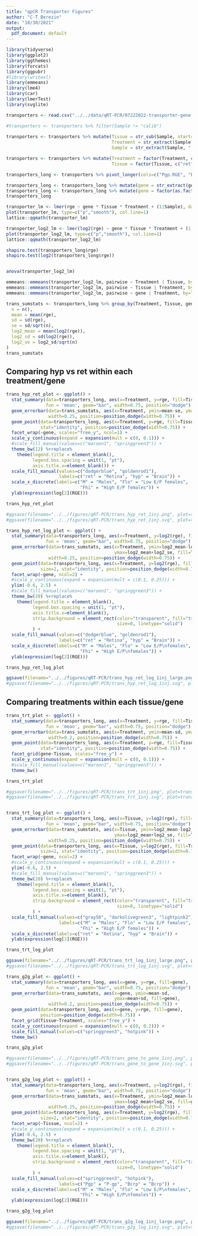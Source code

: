 ```yaml
---
title: "qpCR Transporter Figures"
author: "C-T Berezin"
date: "10/30/2021"
output:
  pdf_document: default
---
```


```r
library(tidyverse)
library(ggplot2)
library(ggthemes)
library(forcats)
library(ggpubr)
#library(writexl)
library(emmeans)
library(lme4)
library(car)
library(lmerTest)
library(svglite)
```

```r
transporters <- read.csv("../../data/qRT-PCR/07222022-transporter-gene-study-1inj-only.csv", fileEncoding = 'UTF-8-BOM')

#transporters <- transporters %>% filter(Sample != "calib")
  
transporters <- transporters %>% mutate(Tissue = str_sub(Sample, start=-3L, end=-1L),
                                        Treatment = str_extract(Sample, "[:alpha:]+(?=[:digit:])"),
                                        Sample = str_extract(Sample, "[:alnum:]+(?=-)"))

transporters <- transporters %>% mutate(Treatment = factor(Treatment, c("M", "Flo", "Fhi")),
                                        Tissue = factor(Tissue, c("ret", "hyp")))

transporters_long <- transporters %>% pivot_longer(cols=c("Pgp.RGE", "Bcrp.RGE"), names_to = "gene", values_to="rge")

transporters_long <- transporters_long %>% mutate(gene = str_extract(gene, "[:alpha:]+(?=.)"))
transporters_long <- transporters_long %>% mutate(gene = factor(as.factor(gene), c("Pgp", "Bcrp")))
transporters_long
```

```r
transporter_lm <- lmer(rge ~ gene * Tissue * Treatment + (1|Sample), data=transporters_long)
plot(transporter_lm, type=c("p","smooth"), col.line=1)
lattice::qqmath(transporter_lm)

transporter_log2_lm <- lmer(log2(rge) ~ gene * Tissue * Treatment + (1|Sample), data=transporters_long)
plot(transporter_log2_lm, type=c("p","smooth"), col.line=1)
lattice::qqmath(transporter_log2_lm)

shapiro.test(transporters_long$rge)
shapiro.test(log2(transporters_long$rge))


anova(transporter_log2_lm)

emmeans::emmeans(transporter_log2_lm, pairwise ~ Treatment | Tissue, by="gene")$contrasts
emmeans::emmeans(transporter_log2_lm, pairwise ~ Tissue | Treatment, by="gene")$contrasts
emmeans::emmeans(transporter_log2_lm, pairwise ~ gene | Treatment, by="Tissue")$contrasts
```

```r
trans_sumstats <- transporters_long %>% group_by(Treatment, Tissue, gene) %>% summarise(
  n = n(),
  mean = mean(rge),
  sd = sd(rge),
  se = sd/sqrt(n),
  log2_mean = mean(log2(rge)),
  log2_sd = sd(log2(rge)),
  log2_se = log2_sd/sqrt(n)
)
trans_sumstats
```

## Comparing hyp vs ret within each treatment/gene

```r
trans_hyp_ret_plot <- ggplot() +
  stat_summary(data=transporters_long, aes(x=Treatment, y=rge, fill=Tissue),
               fun = 'mean', geom="bar", width=0.75, position="dodge") +
  geom_errorbar(data=trans_sumstats, aes(x=Treatment, ymin=mean-se, ymax=mean+se, fill=Tissue),
                width=0.25, position=position_dodge(width=0.75)) +
  geom_point(data=transporters_long, aes(x=Treatment, y=rge, fill=Tissue),
             stat="identity", position=position_dodge(width=0.75)) +
  facet_wrap(~gene, scales="free_y", ncol=1) +
  scale_y_continuous(expand = expansion(mult = c(0, 0.1))) +
  #scale_fill_manual(values=c("maroon1", "springgreen3")) +
  theme_bw(12) %+replace%
    theme(legend.title = element_blank(),
          legend.box.spacing = unit(1, "pt"),
          axis.title.x=element_blank()) +
  scale_fill_manual(values=c("dodgerblue", "goldenrod1"),
                    labels=c("ret" = "Retina", "hyp" = "Brain")) +
  scale_x_discrete(labels=c("M" = "Males", "Flo" = "Low E/P females",
                            "Fhi" = "High E/P females")) +
  ylab(expression(log[2](RGE)))

trans_hyp_ret_plot

#ggsave(filename="../../figures/qRT-PCR/trans_hyp_ret_1inj.png", plot=trans_hyp_ret_plot, height=4, width=4)
#ggsave(filename="../../figures/qRT-PCR/trans_hyp_ret_1inj.svg", plot=trans_hyp_ret_plot, height=4, width=4)

trans_hyp_ret_log_plot <- ggplot() +
  stat_summary(data=transporters_long, aes(x=Treatment, y=log2(rge), fill=Tissue),
               fun = 'mean', geom="bar", width=0.75, position="dodge") +
  geom_errorbar(data=trans_sumstats, aes(x=Treatment, ymin=log2_mean-log2_se,
                                         ymax=log2_mean+log2_se, fill=Tissue),
                width=0.25, position=position_dodge(width=0.75)) +
  geom_point(data=transporters_long, aes(x=Treatment, y=log2(rge), fill=Tissue),
             size=2, stat="identity", position=position_dodge(width=0.75)) +
  facet_wrap(~gene, ncol=2) +
  #scale_y_continuous(expand = expansion(mult = c(0.1, 0.25))) +
  ylim(-0.6, 2.5) +
  #scale_fill_manual(values=c("maroon1", "springgreen3")) +
  theme_bw(20) %+replace%
    theme(legend.title = element_blank(),
          legend.box.spacing = unit(1, "pt"),
          axis.title.x=element_blank(),
          strip.background = element_rect(color="transparent", fill="transparent",
                                          size=0, linetype="solid")
          ) +
  scale_fill_manual(values=c("dodgerblue", "goldenrod1"),
                    labels=c("ret" = "Retina", "hyp" = "Brain")) +
  scale_x_discrete(labels=c("M" = "Males", "Flo" = "Low E/P\nfemales",
                            "Fhi" = "High E/P\nfemales")) +
  ylab(expression(log[2](RGE)))

trans_hyp_ret_log_plot

ggsave(filename="../../figures/qRT-PCR/trans_hyp_ret_log_1inj_large.png", plot=trans_hyp_ret_log_plot, height=6, width=12)
#ggsave(filename="../../figures/qRT-PCR/trans_hyp_ret_log_1inj.svg", plot=trans_hyp_ret_log_plot, height=4, width=4)
```

## Comparing treatments within each tissue/gene

```r
trans_trt_plot <- ggplot() +
  stat_summary(data=transporters_long, aes(x=Treatment, y=rge, fill=Tissue),
               fun = 'mean', geom="bar", width=0.75, position="dodge") +
  geom_errorbar(data=trans_sumstats, aes(x=Treatment, ymin=mean-sd, ymax=mean+sd, fill=Tissue),
                width=0.2, position=position_dodge(width=0.75)) +
  geom_point(data=transporters_long, aes(x=Treatment, y=rge, fill=Tissue),
             stat="identity", position=position_dodge(width=0.75)) +
  facet_grid(gene~Tissue, scales="free_y") +
  scale_y_continuous(expand = expansion(mult = c(0, 0.1))) +
  #scale_fill_manual(values=c("maroon1", "springgreen3")) +
  theme_bw()

trans_trt_plot

#ggsave(filename="../../figures/qRT-PCR/trans_trt_1inj.png", plot=trans_trt_plot, height=4, width=4)
#ggsave(filename="../../figures/qRT-PCR/trans_trt_1inj.svg", plot=trans_trt_plot, height=4, width=4)


trans_trt_log_plot <- ggplot() +
  stat_summary(data=transporters_long, aes(x=Tissue, y=log2(rge), fill=Treatment),
               fun = 'mean', geom="bar", width=0.75, position="dodge") +
  geom_errorbar(data=trans_sumstats, aes(x=Tissue, ymin=log2_mean-log2_se,
                                         ymax=log2_mean+log2_se, fill=Treatment),
                width=0.25, position=position_dodge(width=0.75)) +
  geom_point(data=transporters_long, aes(x=Tissue, y=log2(rge), fill=Treatment),
             size=2, stat="identity", position=position_dodge(width=0.75)) +
  facet_wrap(~gene, ncol=2) +
  #scale_y_continuous(expand = expansion(mult = c(0.1, 0.25))) +
  ylim(-0.6, 2.5) +
  #scale_fill_manual(values=c("maroon1", "springgreen3")) +
  theme_bw(20) %+replace%
    theme(legend.title = element_blank(),
          legend.box.spacing = unit(1, "pt"),
          axis.title.x=element_blank(),
          strip.background = element_rect(color="transparent", fill="transparent",
                                          size=0, linetype="solid")
          ) +
  scale_fill_manual(values=c("gray50", "darkolivegreen3", "lightpink2"),
                    labels=c("M" = "Males", "Flo" = "Low E/P females",
                            "Fhi" = "High E/P females")) +
  scale_x_discrete(labels=c("ret" = "Retina", "hyp" = "Brain")) +
  ylab(expression(log[2](RGE)))

trans_trt_log_plot

ggsave(filename="../../figures/qRT-PCR/trans_trt_log_1inj_large.png", plot=trans_trt_log_plot, height=6, width=13)
#ggsave(filename="../../figures/qRT-PCR/trans_trt_log_1inj.svg", plot=trans_trt_log_plot, height=4, width=4)
```


```r
trans_g2g_plot <- ggplot() +
  stat_summary(data=transporters_long, aes(x=gene, y=rge, fill=gene),
               fun = 'mean', geom="bar", width=0.75, position="dodge") +
  geom_errorbar(data=trans_sumstats, aes(x=gene, ymin=mean-sd,
                                         ymax=mean+sd, fill=gene),
                width=0.2, position=position_dodge(width=0.75)) +
  geom_point(data=transporters_long, aes(x=gene, y=rge, fill=gene),
             position=position_dodge(width=0.75)) +
  facet_grid(Tissue~Treatment, scales="free_y") +
  scale_y_continuous(expand = expansion(mult = c(0, 0.2))) +
  scale_fill_manual(values=c("springgreen3", "hotpink")) +
  theme_bw()

trans_g2g_plot

#ggsave(filename="../../figures/qRT-PCR/trans_gene_to_gene_1inj.png", plot=trans_g2g_plot, height=4, width=4)
#ggsave(filename="../../figures/qRT-PCR/trans_gene_to_gene_1inj.svg", plot=trans_g2g_plot, height=4, width=4)


trans_g2g_log_plot <- ggplot() +
  stat_summary(data=transporters_long, aes(x=Treatment, y=log2(rge), fill=gene),
               fun = 'mean', geom="bar", width=0.75, position="dodge") +
  geom_errorbar(data=trans_sumstats, aes(x=Treatment, ymin=log2_mean-log2_se,
                                         ymax=log2_mean+log2_se, fill=gene),
                width=0.25, position=position_dodge(width=0.75)) +
  geom_point(data=transporters_long, aes(x=Treatment, y=log2(rge), fill=gene),
             size=2, stat="identity", position=position_dodge(width=0.75)) +
  facet_wrap(~Tissue, ncol=2) +
  #scale_y_continuous(expand = expansion(mult = c(0.1, 0.25))) +
  ylim(-0.6, 2.5) +
  theme_bw(20) %+replace%
    theme(legend.title = element_blank(),
          legend.box.spacing = unit(1, "pt"),
          axis.title.x=element_blank(),
          strip.background = element_rect(color="transparent", fill="transparent",
                                          size=0, linetype="solid")
          ) +
  scale_fill_manual(values=c("springgreen3", "hotpink"),
                    labels=c("Pgp" = "P-gp", "Bcrp" = "Bcrp")) +
  scale_x_discrete(labels=c("M" = "Males", "Flo" = "Low E/P\nfemales",
                            "Fhi" = "High E/P\nfemales")) +
  ylab(expression(log[2](RGE)))

trans_g2g_log_plot

ggsave(filename="../../figures/qRT-PCR/trans_g2g_log_1inj_large.png", plot=trans_g2g_log_plot, height=6, width=11)
#ggsave(filename="../../figures/qRT-PCR/trans_g2g_log_1inj.svg", plot=trans_g2g_log_plot, height=4, width=4)
```

